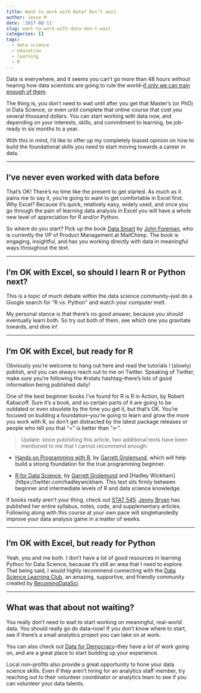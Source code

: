 ```yaml
---
title: Want to work with Data? Don’t wait.
author: Jesse M
date: '2017-08-11'
slug: want-to-work-with-data-don-t-wait
categories: []
tags:
  - data science
  - education
  - learning
  - R
---
```


Data is everywhere, and it seems you can’t go more than 48 hours without hearing how data scientists are going to rule the world--[if only we can train enough of them](https://www.forbes.com/sites/louiscolumbus/2017/05/13/ibm-predicts-demand-for-data-scientists-will-soar-28-by-2020/).

The thing is, you don’t need to wait until after you get that Master’s (or PhD) in Data Science, or even until complete that online course that cost you several thousand dollars. You can start working with data now, and depending on your interests, skills, and commitment to learning, be job-ready in six months to a year.

With this in mind, I’d like to offer up my completely biased opinion on how to build the foundational skills you need to start moving towards a career in data.  

*** 

## I’ve never even worked with data before
That’s OK! There’s no time like the present to get started. As much as it pains me to say it, you’re going to want to get comfortable in Excel first. Why Excel? Because it’s quick, relatively easy, widely used, and once you go through the pain of learning data analysis in Excel you will have a whole new level of appreciation for R and/or Python.

So where do you start? Pick up the book [Data Smart](https://www.amazon.com/dp/111866146X/ref=cm_sw_su_dp) by [John Foreman](https://twitter.com/john4man), who is currently the VP of Product Management at MailChimp. The book is engaging, insightful, and has you working directly with data in meaningful ways throughout the text.  

*** 

## I’m OK with Excel, so should I learn R or Python next?
This is a topic of much debate within the data science community--just do a Google search for “R vs. Python” and watch your computer melt.

My personal stance is that there’s no good answer, because you should eventually learn both. So try out both of them, see which one you gravitate towards, and dive in!  

*** 

## I’m OK with Excel, but ready for R
Obviously you’re welcome to hang out here and read the tutorials I (slowly) publish, and you can always reach out to me on Twitter. Speaking of Twitter, make sure you’re following the #rstats hashtag--there’s lots of good information being published daily!  

One of the best beginner books I’ve found for R is R in Action, by Robert Kabacoff. Sure it’s a book, and so certain parts of it are going to be outdated or even obsolete by the time you get it, but that’s OK. You’re focused on building a foundation--you’re going to learn and grow the more you work with R, so don’t get distracted by the latest package releases or people who tell you that “=” is better than “<-”.  

>Update: since publishing this article, two additional texts have been mentioned to me that I cannot recommend enough:  

* [Hands on Programming with R](http://shop.oreilly.com/product/0636920028574.do), by [Garrett Grolemund](https://twitter.com/statgarrett), which will help build a strong foundation for the true programming beginner.  

* [R for Data Science](http://r4ds.had.co.nz/), by [Garrett Grolemund](https://twitter.com/statgarrett) and [Hadley Wickham](https://twitter.com/hadleywickham. This text sits firmly between beginner and intermediate levels of R and data science knowledge.  

If books really aren’t your thing, check out [STAT 545](http://stat545.com/topics.html). [Jenny Bryan](https://twitter.com/jennybryan) has published her entire syllabus, notes, code, and supplementary articles. Following along with this course at your own pace will singlehandedly improve your data analysis game in a matter of weeks.  

*** 

## I’m OK with Excel, but ready for Python
Yeah, you and me both. I don’t have a lot of good resources in learning Python for Data Science, because it’s still an area that I need to explore. That being said, I would highly recommend connecting with the [Data Science Learning Club](https://www.becomingadatascientist.com/learningclub/), an amazing, supportive, and friendly community created by [BecomingDataSci](https://twitter.com/BecomingDataSci?lang=en).  

***

## What was that about not waiting?
You really don’t need to wait to start working on meaningful, real-world data. You should really go do data--now! If you don’t know where to start, see if there’s a small analytics project you can take on at work.

You can also check out [Data for Democracy](http://datafordemocracy.org/)--they have a lot of work going on, and are a great place to start building up your experience.

Local non-profits also provide a great opportunity to hone your data science skills. Even if they aren’t hiring for an analytics staff member, try reaching out to their volunteer coordinator or analytics team to see if you can volunteer your data talents.